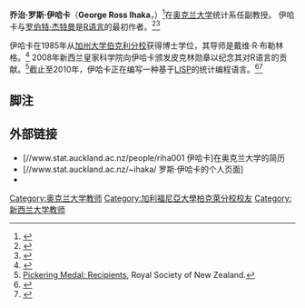 {{Infobox scientist
| name              = 罗斯·伊哈卡
| native_name       = Ross Ihaka
| native_name_lang  = en
| image             = Ross Ihaka (5189180796).jpg
| image_size        = 
| alt               = 
| caption           = 2010年
| birth_name        = 
| birth_date        = 
| birth_place       = 
| death_date        = <!-- {{Death date and age|YYYY|MM|DD|YYYY|MM|DD}} (death date then birth date) -->
| death_place       = 
| resting_place     = 
| resting_place_coordinates = <!-- {{Coord|LAT|LONG|type:landmark|display=inline,title}} -->
| other_names       = 
| residence         = [[新西兰|新西兰]][[奥克兰|奥克兰]]
| citizenship       = 
| nationality       = 
| fields            = 统计计算
| workplaces        = [[奥克兰大学|奥克兰大学]]
| patrons           =
| alma_mater        = [[奥克兰大学|奥克兰大学]]<br />[[加州大学伯克利分校|加州大学伯克利分校]]
| thesis_title      = Ruaumoko
| thesis_url        = 
| thesis_year       = 1985年
| doctoral_advisor  = 戴维·R·布勒林格
| academic_advisors = 
| doctoral_students = 
| notable_students  = 
| known_for         = [[R语言|R语言]]
| author_abbrev_bot = 
| author_abbrev_zoo = 
| influences        = 
| influenced        = 
| awards            = 皮克林勋章<small>（2008年）</small>
| signature         = <!--(filename only)-->
| signature_alt     = 
| website           = <!-- {{URL|https://www.stat.auckland.ac.nz/~ihaka/}} -->
| footnotes         = 
| spouse            = 
| children          = 
}}
'''乔治·罗斯·伊哈卡'''（'''George Ross Ihaka'''，{{bd|1954年||||catIdx=I}}）<ref name=nzh>{{cite web|url=//www.nzherald.co.nz/nz/news/article.cfm?c_id=1&objectid=10551243|title=Academic unfazed by rock star status|newspaper=[[New_Zealand_Herald|New Zealand Herald]]|date=2009-01-10|accessdate=2020-09-16|archive-date=2009-07-13|archive-url=http://arquivo.pt/wayback/20090713215059/http://www.nzherald.co.nz/nz/news/article.cfm?c_id=1&objectid=10551243|dead-url=no}}</ref>在[[奥克兰大学|奥克兰大学]]统计系任副教授。 伊哈卡与[[罗伯特·杰特曼|罗伯特·杰特曼]]是[[R语言|R语言]]的最初作者。<ref>{{Cite journal | last1 = Ihaka | first1 = R. | last2 = Gentleman | first2 = R. | title = R: A Language for Data Analysis and Graphics | journal = Journal of Computational and Graphical Statistics | volume = 5 | issue = 3 | pages = 299–314 | doi = 10.2307/1390807 | year = 1996 | jstor = 1390807| pmid =  | pmc = }}</ref><ref>{{cite news |title=Data Analysts Captivated by R's Power | url=//www.nytimes.com/2009/01/07/technology/business-computing/07program.html|work=The New York Times|accessdate=2009-01-07 | first=Ashlee | last=Vance | date=2009-01-07}}</ref>  

伊哈卡在1985年从[[加州大学伯克利分校|加州大学伯克利分校]]获得博士学位，其导师是戴维·R·布勒林格。<ref>{{cite web| url=http://www.stat.berkeley.edu/~brill/students.html| title=David's students| accessdate=2014-08-14| website=stat.berkeley.edu | publisher=Department of Statistics, University of California, Berkeley}}</ref> 2008年新西兰皇家科学院向伊哈卡颁发皮克林勋章以纪念其对R语言的贡献。<ref>[http://www.royalsociety.org.nz/programmes/awards/pickering-medal/recipients/ Pickering Medal: Recipients], Royal Society of New Zealand.</ref>截止至2010年，伊哈卡正在编写一种基于[[LISP|LISP]]的统计编程语言。<ref>{{cite conference|title=Back to the Future: Lisp as a Base for a Statistical Computing System|first1=Ross|last1=Ihaka|first2=Duncan|last2=Temple Lang|date=2008-08-25|conference=Compstat 2008|url=//www.stat.auckland.ac.nz/%7Eihaka/downloads/Compstat-2008.pdf}}</ref><ref>{{cite conference|title=R: Lessons Learned, Directions for the Future|first=Ross|last=Ihaka| url=//www.stat.auckland.ac.nz/%7Eihaka/downloads/JSM-2010.pdf|conference=Joint Statistical Meetings 2010, Statistical Computing Section|date=2010}}</ref>

== 脚注 ==
{{reflist}}

== 外部链接 ==
*[//www.stat.auckland.ac.nz/people/riha001 伊哈卡]在奥克兰大学的简历
*[//www.stat.auckland.ac.nz/~ihaka/ 罗斯·伊哈卡的个人页面]
*{{MathGenealogy|id=34433}}
{{Authority control}}

{{DEFAULTSORT:Ihaka, Ross}}

[[Category:奥克兰大学教师|Category:奥克兰大学教师]]
[[Category:加利福尼亞大學柏克萊分校校友|Category:加利福尼亞大學柏克萊分校校友]]
[[Category:新西兰大学教师|Category:新西兰大学教师]]
<!--[[Category:New_Zealand_statisticians|Category:New Zealand statisticians]]
[[Category:Ngāti_Kahungunu|Category:Ngāti Kahungunu]]
[[Category:People_from_Waiuku|Category:People from Waiuku]]

{{NewZealand-academic-bio-stub}}-->